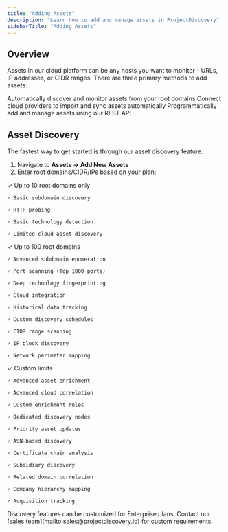 ```yaml
---
title: "Adding Assets"
description: "Learn how to add and manage assets in ProjectDiscovery"
sidebarTitle: "Adding Assets"
---
```


## Overview

Assets in our cloud platform can be any hosts you want to monitor - URLs, IP addresses, or CIDR ranges. There are three primary methods to add assets:

<CardGroup cols={3}>
  <Card 
    title="Asset Discovery" 
    icon="magnifying-glass"
    href="#asset-discovery">
    Automatically discover and monitor assets from your root domains
  </Card>
  <Card 
    title="Cloud Services" 
    icon="cloud"
    href="/cloud/integrations#cloud-asset-discovery">
    Connect cloud providers to import and sync assets automatically
  </Card>
  <Card 
    title="API Integration" 
    icon="code"
    href="https://docs.projectdiscovery.io/api-reference/enumerations/create-enumeration">
    Programmatically add and manage assets using our REST API
  </Card>
</CardGroup>

## Asset Discovery

The fastest way to get started is through our asset discovery feature:

1. Navigate to **Assets → Add New Assets**
2. Enter root domains/CIDR/IPs based on your plan:

<CardGroup cols={3}>
  <Card title="Free Plan" icon="star">
    ✓ Up to 10 root domains only

    ✓ Basic subdomain discovery

    ✓ HTTP probing

    ✓ Basic technology detection

    ✓ Limited cloud asset discovery
  </Card>

  <Card title="Teams Plan" icon="rocket">
    ✓ Up to 100 root domains

    ✓ Advanced subdomain enumeration

    ✓ Port scanning (Top 1000 ports)

    ✓ Deep technology fingerprinting

    ✓ Cloud integration

    ✓ Historical data tracking

    ✓ Custom discovery schedules

    ✓ CIDR range scanning

    ✓ IP block discovery

    ✓ Network perimeter mapping
  </Card>

  <Card title="Enterprise Plan" icon="building">
    ✓ Custom limits

    ✓ Advanced asset enrichment

    ✓ Advanced cloud correlation

    ✓ Custom enrichment rules

    ✓ Dedicated discovery nodes

    ✓ Priority asset updates

    ✓ ASN-based discovery

    ✓ Certificate chain analysis

    ✓ Subsidiary discovery

    ✓ Related domain correlation

    ✓ Company hierarchy mapping

    ✓ Acquisition tracking
  </Card>
</CardGroup>

<Note>
Discovery features can be customized for Enterprise plans. Contact our [sales team](mailto:sales@projectdiscovery.io) for custom requirements.
</Note>

